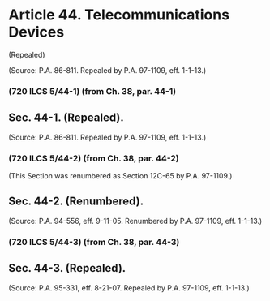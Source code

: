 # Article 44. Telecommunications Devices {.unnumbered}

<p>(Repealed)</p><p>(Source: P.A. 86-811. Repealed by P.A. 97-1109, eff. 1-1-13.)</p>### (720 ILCS 5/44-1) (from Ch. 38, par. 44-1)
## Sec. 44-1. (Repealed).
<p>(Source: P.A. 86-811. Repealed by P.A. 97-1109, eff. 1-1-13.)</p>### (720 ILCS 5/44-2) (from Ch. 38, par. 44-2)
<p>(This Section was renumbered as Section 12C-65 by P.A. 97-1109.)</p>## Sec. 44-2. (Renumbered).
<p>(Source: P.A. 94-556, eff. 9-11-05. Renumbered by P.A. 97-1109, eff. 1-1-13.)</p>### (720 ILCS 5/44-3) (from Ch. 38, par. 44-3)
## Sec. 44-3. (Repealed).
<p>(Source: P.A. 95-331, eff. 8-21-07. Repealed by P.A. 97-1109, eff. 1-1-13.)</p>